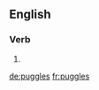 ==English==

===Verb===
{{head|en}}

# {{en-third-person singular of|puggle}}

[[de:puggles]]
[[fr:puggles]]